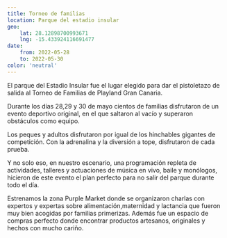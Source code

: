 ```yaml
---
title: Torneo de familias
location: Parque del estadio insular
geo:
    lat: 28.12898700993671
    lng: -15.433924116691477
date:
    from: 2022-05-28
    to: 2022-05-30
color: 'neutral'
---
```


El parque del Estadio Insular fue el lugar elegido para dar el pistoletazo de salida al Torneo de Familias de Playland Gran Canaria.

Durante los días 28,29 y 30 de mayo cientos de familias disfrutaron de un evento deportivo original, en el que saltaron al vacío y superaron obstáculos como equipo.

Los peques y adultos disfrutaron por igual de los hinchables gigantes de competición. Con la  adrenalina y la diversión a tope, disfrutaron de cada prueba.

Y no solo eso, en nuestro escenario, una programación repleta de actividades, talleres y actuaciones de música en vivo, baile y monólogos, hicieron de este evento el plan perfecto para no salir del parque durante todo el día.

Estrenamos la zona Purple Market donde se organizaron charlas con expertos y expertas sobre alimentación,maternidad y lactancia que fueron muy bien acogidas por familias primerizas. Además fue un espacio de compras perfecto donde encontrar productos artesanos, originales y hechos con mucho cariño.